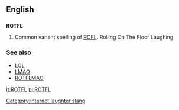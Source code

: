 ==English==

==={{initialism}}===
'''ROTFL'''

# {{context|internet slang}} Common variant spelling of [[ROFL]]. Rolling On The Floor Laughing

===See also===
*[[LOL]]
*[[LMAO]]
*[[ROTFLMAO]]

[[Category:Internet laughter slang]]

[[it:ROTFL]]
[[pl:ROTFL]]